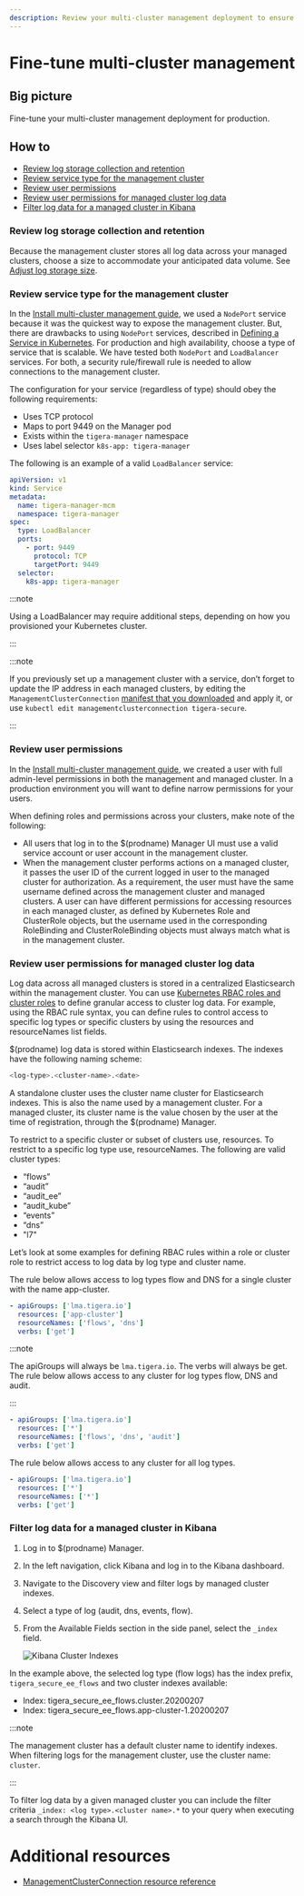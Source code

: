 ```yaml
---
description: Review your multi-cluster management deployment to ensure it is ready for production.
---
```


# Fine-tune multi-cluster management

## Big picture

Fine-tune your multi-cluster management deployment for production.

## How to

- [Review log storage collection and retention](#review-log-storage-collection-and-retention)
- [Review service type for the management cluster](#review-service-type-for-the-management-cluster)
- [Review user permissions](#review-user-permissions)
- [Review user permissions for managed cluster log data](#review-user-permissions-for-managed-cluster-log-data)
- [Filter log data for a managed cluster in Kibana](#filter-log-data-for-a-managed-cluster-in-kibana)

### Review log storage collection and retention

Because the management cluster stores all log data across your managed clusters, choose a size to accommodate your anticipated data volume. See [Adjust log storage size](../operations/logstorage/adjust-log-storage-size.mdx).

### Review service type for the management cluster

In the [Install multi-cluster management guide](./set-up-multi-cluster-management/standard-install/create-a-management-cluster.mdx), we used a `NodePort` service because it was the quickest way to expose the management cluster. But, there are drawbacks to using `NodePort` services, described in [Defining a Service in Kubernetes](https://kubernetes.io/docs/concepts/services-networking/service/#defining-a-service). For production and high availability, choose a type of service that is scalable. We have tested both `NodePort` and `LoadBalancer` services. For both, a security rule/firewall rule is needed to allow connections to the management cluster.

The configuration for your service (regardless of type) should obey the following requirements:

- Uses TCP protocol
- Maps to port 9449 on the Manager pod
- Exists within the `tigera-manager` namespace
- Uses label selector `k8s-app: tigera-manager`

The following is an example of a valid `LoadBalancer` service:

```yaml
apiVersion: v1
kind: Service
metadata:
  name: tigera-manager-mcm
  namespace: tigera-manager
spec:
  type: LoadBalancer
  ports:
    - port: 9449
      protocol: TCP
      targetPort: 9449
  selector:
    k8s-app: tigera-manager
```

:::note

Using a LoadBalancer may require additional steps, depending on how you provisioned your Kubernetes cluster.

:::

:::note

If you previously set up a management cluster with a service, don’t forget to update the IP address in each managed clusters, by editing the `ManagementClusterConnection` [manifest that you downloaded](./set-up-multi-cluster-management/standard-install/create-a-managed-cluster.mdx) and apply it, or use `kubectl edit managementclusterconnection tigera-secure`.

:::

### Review user permissions

In the [Install multi-cluster management guide](./set-up-multi-cluster-management/standard-install/create-a-management-cluster.mdx), we created a user with full admin-level permissions in both the management and managed cluster. In a production environment you will want to define narrow permissions for your users.

When defining roles and permissions across your clusters, make note of the following:

- All users that log in to the $(prodname) Manager UI must use a valid service account or user account in the management cluster.
- When the management cluster performs actions on a managed cluster, it passes the user ID of the current logged in user to the managed cluster for authorization. As a requirement, the user must have the same username defined across the management cluster and managed clusters. A user can have different permissions for accessing resources in each managed cluster, as defined by Kubernetes Role and ClusterRole objects, but the username used in the corresponding RoleBinding and ClusterRoleBinding objects must always match what is in the management cluster.

### Review user permissions for managed cluster log data

Log data across all managed clusters is stored in a centralized Elasticsearch within the management cluster. You can use [Kubernetes RBAC roles and cluster roles](https://kubernetes.io/rbac/) to define granular access to cluster log data. For example, using the RBAC rule syntax, you can define rules to control access to specific log types or specific clusters by using the resources and resourceNames list fields.

$(prodname) log data is stored within Elasticsearch indexes. The indexes have the following naming scheme:

```bash
<log-type>.<cluster-name>.<date>
```

A standalone cluster uses the cluster name cluster for Elasticsearch indexes. This is also the name used by a management cluster. For a managed cluster, its cluster name is the value chosen by the user at the time of registration, through the $(prodname) Manager.

To restrict to a specific cluster or subset of clusters use, resources. To restrict to a specific log type use, resourceNames. The following are valid cluster types:

- “flows”
- “audit”
- “audit_ee”
- “audit_kube”
- “events”
- “dns”
- "l7"

Let’s look at some examples for defining RBAC rules within a role or cluster role to restrict access to log data by log type and cluster name.

The rule below allows access to log types flow and DNS for a single cluster with the name app-cluster.

```yaml
- apiGroups: ['lma.tigera.io']
  resources: ['app-cluster']
  resourceNames: ['flows', 'dns']
  verbs: ['get']
```

:::note

The apiGroups will always be `lma.tigera.io`. The verbs will always be get.
The rule below allows access to any cluster for log types flow, DNS and audit.

:::

```yaml
- apiGroups: ['lma.tigera.io']
  resources: ['*']
  resourceNames: ['flows', 'dns', 'audit']
  verbs: ['get']
```

The rule below allows access to any cluster for all log types.

```yaml
- apiGroups: ['lma.tigera.io']
  resources: ['*']
  resourceNames: ['*']
  verbs: ['get']
```

### Filter log data for a managed cluster in Kibana

1. Log in to $(prodname) Manager.
1. In the left navigation, click Kibana and log in to the Kibana dashboard.
1. Navigate to the Discovery view and filter logs by managed cluster indexes.
1. Select a type of log (audit, dns, events, flow).
1. From the Available Fields section in the side panel, select the `_index` field.

   ![Kibana Cluster Indexes](/img/calico-enterprise/mcm/mcm-kibana.png)

In the example above, the selected log type (flow logs) has the index prefix, `tigera_secure_ee_flows` and two cluster indexes available:

- Index: tigera_secure_ee_flows.cluster.20200207
- Index: tigera_secure_ee_flows.app-cluster-1.20200207

:::note

The management cluster has a default cluster name to identify indexes. When filtering logs for the management cluster, use the cluster name: `cluster`.

:::

To filter log data by a given managed cluster you can include the filter criteria `_index: <log type>.<cluster name>.*` to your query when executing a search through the Kibana UI.

# Additional resources

- [ManagementClusterConnection resource reference](../reference/installation/api.mdx#operator.tigera.io/v1.ManagementClusterConnection)
